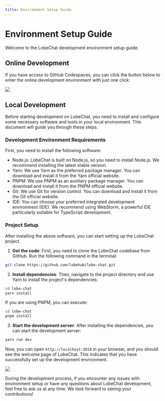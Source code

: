 ```yaml
---
title: Environment Setup Guide
---
```


# Environment Setup Guide

Welcome to the LobeChat development environment setup guide.

## Online Development

If you have access to GitHub Codespaces, you can click the button below to enter the online development environment with just one click:

[![][codespaces-shield]][codespaces-link]

## Local Development

Before starting development on LobeChat, you need to install and configure some necessary software and tools in your local environment. This document will guide you through these steps.

### Development Environment Requirements

First, you need to install the following software:

- Node.js: LobeChat is built on Node.js, so you need to install Node.js. We recommend installing the latest stable version.
- Yarn: We use Yarn as the preferred package manager. You can download and install it from the Yarn official website.
- PNPM: We use PNPM as an auxiliary package manager. You can download and install it from the PNPM official website.
- Git: We use Git for version control. You can download and install it from the Git official website.
- IDE: You can choose your preferred integrated development environment (IDE). We recommend using WebStorm, a powerful IDE particularly suitable for TypeScript development.

### Project Setup

After installing the above software, you can start setting up the LobeChat project.

1. **Get the code**: First, you need to clone the LobeChat codebase from GitHub. Run the following command in the terminal:

```bash
git clone https://github.com/lobehub/lobe-chat.git
```

2. **Install dependencies**: Then, navigate to the project directory and use Yarn to install the project's dependencies:

```bash
cd lobe-chat
yarn install
```

If you are using PNPM, you can execute:

```bash
cd lobe-chat
pnpm install
```

3. **Start the development server**: After installing the dependencies, you can start the development server:

```bash
yarn run dev
```

Now, you can open `http://localhost:3010` in your browser, and you should see the welcome page of LobeChat. This indicates that you have successfully set up the development environment.

![](https://github-production-user-asset-6210df.s3.amazonaws.com/28616219/274655364-414bc31e-8511-47a3-af17-209b530effc7.png)

During the development process, if you encounter any issues with environment setup or have any questions about LobeChat development, feel free to ask us at any time. We look forward to seeing your contributions!

[codespaces-link]: https://codespaces.new/lobehub/lobe-chat
[codespaces-shield]: https://github.com/codespaces/badge.svg

